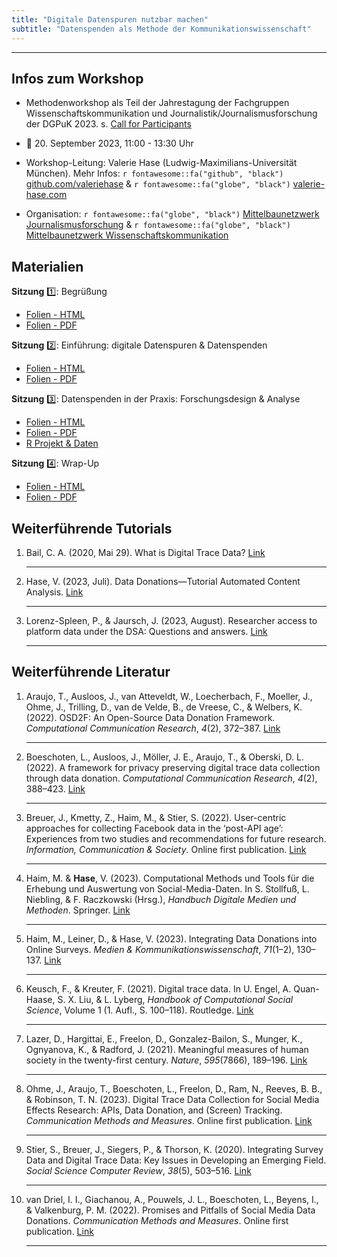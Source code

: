 ```yaml
---
title: "Digitale Datenspuren nutzbar machen"
subtitle: "Datenspenden als Methode der Kommunikationswissenschaft"
---
```


<hr>

## Infos zum Workshop

-   Methodenworkshop als Teil der Jahrestagung der Fachgruppen Wissenschaftskommunikation und Journalistik/Journalismusforschung der DGPuK 2023. s. [Call for Participants](https://www.uni-passau.de/wissjour23/workshop-datenspenden)

-   📅 20. September 2023, 11:00 - 13:30 Uhr

-   Workshop-Leitung: Valerie Hase (Ludwig-Maximilians-Universität München). Mehr Infos: `r fontawesome::fa("github", "black")` [github.com/valeriehase](https://github.com/valeriehase) & `r fontawesome::fa("globe", "black")` [valerie-hase.com](https://valerie-hase.com)

-   Organisation: `r fontawesome::fa("globe", "black")` [Mittelbaunetzwerk Journalismusforschung](https://mijofo.wordpress.com) & `r fontawesome::fa("globe", "black")` [Mittelbaunetzwerk Wissenschaftskommunikation](https://www.dgpuk.de/de/nachwuchsf%C3%B6rderung.html-1)

## Materialien

**Sitzung** 1️⃣: Begrüßung

-   [Folien - HTML](docs/01-begrüssung.html)
-   [Folien - PDF](pdf/01-begrüssung.pdf)

**Sitzung** 2️⃣: Einführung: digitale Datenspuren & Datenspenden

-   [Folien - HTML](docs/02-einführung.html)
-   [Folien - PDF](pdf/02-einführung.pdf)

**Sitzung** 3️⃣: Datenspenden in der Praxis: Forschungsdesign & Analyse

-   [Folien - HTML](docs/03-example-study.html)
-   [Folien - PDF](pdf/03-example-study.pdf)
-   [R Projekt & Daten](data/03-example-study.zip)

**Sitzung** 4️⃣: Wrap-Up

-   [Folien - HTML](docs/04-wrap-up.html)
-   [Folien - PDF](pdf/04-wrap-up.pdf)

## Weiterführende Tutorials

(1) Bail, C. A. (2020, Mai 29). What is Digital Trace Data? [Link](https://www.youtube.com/watch?v=uuSWQN7uYhk)

    <hr>

(2) Hase, V. (2023, Juli). Data Donations---Tutorial Automated Content Analysis. [Link](https://bookdown.org/valerie_hase/DataDonations-TextasData)

    <hr>

(3) Lorenz-Spleen, P., & Jaursch, J. (2023, August). Researcher access to platform data under the DSA: Questions and answers. [Link](https://reclaimingautonomyonline.notion.site/reclaimingautonomyonline/Researcher-access-to-platform-data-under-the-DSA-Questions-and-answers-8f7390f3ae6b4aa7ad53d53158ed257c#01f69eac4b3e4286a1f1f21970eb3e55)

    <hr>

## Weiterführende Literatur

(1) Araujo, T., Ausloos, J., van Atteveldt, W., Loecherbach, F., Moeller, J., Ohme, J., Trilling, D., van de Velde, B., de Vreese, C., & Welbers, K. (2022). OSD2F: An Open-Source Data Donation Framework. *Computational Communication Research*, *4*(2), 372--387. [Link](https://doi.org/10.5117/CCR2022.2.001.ARAU)

    <hr>

(2) Boeschoten, L., Ausloos, J., Möller, J. E., Araujo, T., & Oberski, D. L. (2022). A framework for privacy preserving digital trace data collection through data donation. *Computational Communication Research*, *4*(2), 388--423. [Link](https://doi.org/10.5117/CCR2022.2.002.BOES)

    <hr>

(3) Breuer, J., Kmetty, Z., Haim, M., & Stier, S. (2022). User-centric approaches for collecting Facebook data in the 'post-API age': Experiences from two studies and recommendations for future research. *Information, Communication & Society*. Online first publication. [Link](https://doi.org/10.1080/1369118X.2022.2097015)

    <hr>

(4) Haim, M. & **Hase**, V. (2023). Computational Methods und Tools für die Erhebung und Auswertung von Social-Media-Daten. In S. Stollfuß, L. Niebling, & F. Raczkowski (Hrsg.), *Handbuch Digitale Medien und Methoden*. Springer. [Link](https://doi.org/10.1007/978-3-658-36629-2_41-1)

    <hr>

(5) Haim, M., Leiner, D., & Hase, V. (2023). Integrating Data Donations into Online Surveys. *Medien & Kommunikationswissenschaft*, *71*(1--2), 130--137. [Link](https://doi.org/10.5771/1615-634X-2023-1-2-130)

    <hr>

(6) Keusch, F., & Kreuter, F. (2021). Digital trace data. In U. Engel, A. Quan-Haase, S. X. Liu, & L. Lyberg, *Handbook of Computational Social Science*, Volume 1 (1. Aufl., S. 100--118). Routledge. [Link](https://doi.org/10.4324/9781003024583-8)

    <hr>

(7) Lazer, D., Hargittai, E., Freelon, D., Gonzalez-Bailon, S., Munger, K., Ognyanova, K., & Radford, J. (2021). Meaningful measures of human society in the twenty-first century. *Nature*, *595*(7866), 189--196. [Link](https://doi.org/10.1038/s41586-021-03660-7)

    <hr>

(8) Ohme, J., Araujo, T., Boeschoten, L., Freelon, D., Ram, N., Reeves, B. B., & Robinson, T. N. (2023). Digital Trace Data Collection for Social Media Effects Research: APIs, Data Donation, and (Screen) Tracking. *Communication Methods and Measures*. Online first publication. [Link](https://doi.org/10.1080/19312458.2023.2181319)

    <hr>

(9) Stier, S., Breuer, J., Siegers, P., & Thorson, K. (2020). Integrating Survey Data and Digital Trace Data: Key Issues in Developing an Emerging Field. *Social Science Computer Review*, *38*(5), 503--516. [Link](https://doi.org/10.1177/0894439319843669)

    <hr>

(10) van Driel, I. I., Giachanou, A., Pouwels, J. L., Boeschoten, L., Beyens, I., & Valkenburg, P. M. (2022). Promises and Pitfalls of Social Media Data Donations. *Communication Methods and Measures*. Online first publication. [Link](https://doi.org/10.1080/19312458.2022.2109608)

     <hr>
